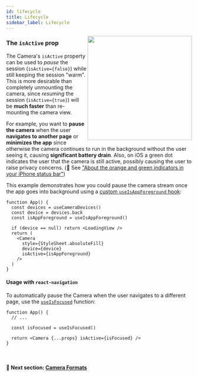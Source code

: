 ```yaml
---
id: lifecycle
title: Lifecycle
sidebar_label: Lifecycle
---
```



<div>
  <img align="right" width="283" src={useBaseUrl("img/example.png")} />
</div>

### The `isActive` prop

The Camera's `isActive` property can be used to _pause_ the session (`isActive={false}`) while still keeping the session "warm". This is more desirable than completely unmounting the camera, since _resuming_ the session (`isActive={true}`) will be **much faster** than re-mounting the camera view.

For example, you want to **pause the camera** when the user **navigates to another page** or **minimizes the app** since otherwise the camera continues to run in the background without the user seeing it, causing **significant battery drain**. Also, on iOS a green dot indicates the user that the camera is still active, possibly causing the user to raise privacy concerns. (🔗 See ["About the orange and green indicators in your iPhone status bar"](https://support.apple.com/en-us/HT211876))

This example demonstrates how you could pause the camera stream once the app goes into background using a [custom `useIsAppForeground` hook](https://github.com/mrousavy/react-native-vision-camera/blob/main/example/src/hooks/useIsForeground.ts):

```tsx
function App() {
  const devices = useCameraDevices()
  const device = devices.back
  const isAppForeground = useIsAppForeground()

  if (device == null) return <LoadingView />
  return (
    <Camera
      style={StyleSheet.absoluteFill}
      device={device}
      isActive={isAppForeground}
    />
  )
}
```

#### Usage with `react-navigation`

To automatically pause the Camera when the user navigates to a different page, use the [`useIsFocused`](https://reactnavigation.org/docs/use-is-focused/) function:

```tsx {4}
function App() {
  // ...

  const isFocused = useIsFocused()

  return <Camera {...props} isActive={isFocused} />
}
```

<br />

#### 🚀 Next section: [Camera Formats](formats)
